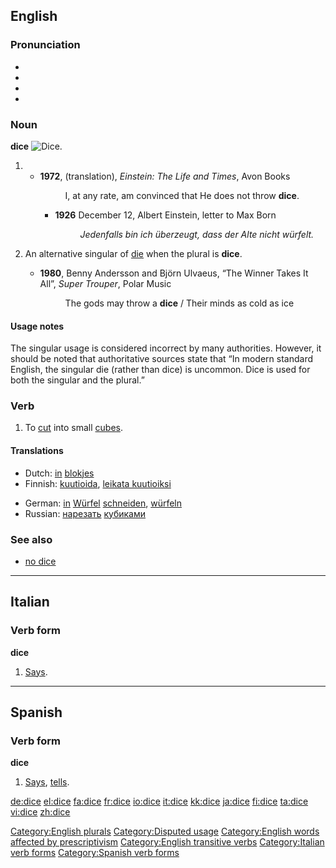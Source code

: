 {{wikipedia}}
==English==

===Pronunciation===
* {{AHD|dīs}}
* {{IPA|/daɪs/}}
* {{SAMPA|/daIs/}}
* {{rhymes|aɪs}}

===Noun===
'''dice'''
[[Image:Dices6-1.png|thumb|right|Dice.]]

# {{form of|one of the two plurals|die#Noun|die}}
#* '''1972''', (translation), ''Einstein: The Life and Times'', Avon Books
#*: I, at any rate, am convinced that He does not throw '''dice'''.
#** '''1926''' December 12, Albert Einstein, letter to Max Born
#**: ''Jedenfalls bin ich überzeugt, dass der Alte nicht würfelt.''
# {{colloquial}} An alternative singular of [[die]] when the plural is '''dice'''.
#* '''1980''', Benny Andersson and Björn Ulvaeus, “The Winner Takes It All”, ''Super Trouper'', Polar Music
#*: The gods may throw a '''dice''' / Their minds as cold as ice

[[Category:English plurals]]

====Usage notes====
The singular usage is considered incorrect by many authorities.  However, it should be noted that authoritative sources state that “In modern standard English, the singular die (rather than dice) is uncommon.  Dice is used for both the singular and the plural.”

[[Category:Disputed usage]]
[[Category:English words affected by prescriptivism]]

===Verb===
{{en-verb|dic|ing}}

# {{transitive}} To [[cut]] into small [[cube]]s.

[[Category:English transitive verbs]]

====Translations====
{{trans-top|to cut into small cubes}}
*Dutch: [[in#Dutch|in]] [[blok]]jes {{t|nl|snijden}}
*Finnish: [[kuutioida]], [[leikata kuutioiksi]]
{{trans-mid}}
*German: [[in]] [[Würfel]] [[schneiden]], [[würfeln]]
*Russian: [[нарезать]] [[кубик|кубиками]]
{{trans-bottom}}

===See also===
* [[no dice]]

----

==Italian==

===Verb form===
'''dice'''

# {{italbrac|[[third person singular|Third-person singular]] [[present tense]] of [[dire]]}} [[says|Says]].

[[Category:Italian verb forms]]

----

==Spanish==

===Verb form===
'''dice'''

# {{italbrac|[[third person singular|Third-person singular]] [[present tense]] of [[decir]]}} [[says|Says]], [[tells]].

[[Category:Spanish verb forms]]

[[de:dice]]
[[el:dice]]
[[fa:dice]]
[[fr:dice]]
[[io:dice]]
[[it:dice]]
[[kk:dice]]
[[ja:dice]]
[[fi:dice]]
[[ta:dice]]
[[vi:dice]]
[[zh:dice]]